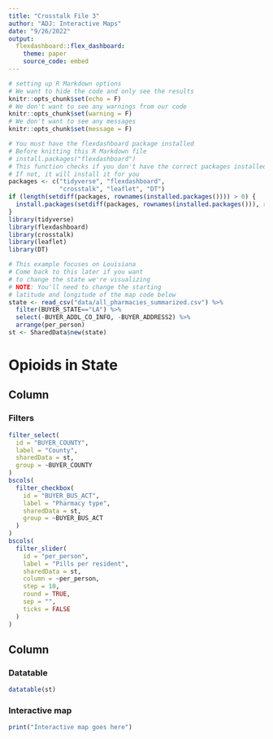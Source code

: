 ```yaml
---
title: "Crosstalk File 3"
author: "ADJ: Interactive Maps"
date: "9/26/2022"
output:
  flexdashboard::flex_dashboard:
    theme: paper
    source_code: embed
---
```


```r
# setting up R Markdown options
# We want to hide the code and only see the results
knitr::opts_chunk$set(echo = F)
# We don't want to see any warnings from our code
knitr::opts_chunk$set(warning = F)
# We don't want to see any messages
knitr::opts_chunk$set(message = F)
```

```r
# You must have the flexdashboard package installed
# Before knitting this R Markdown file
# install.packages("flexdashboard")
# This function checks if you don't have the correct packages installed yet
# If not, it will install it for you
packages <- c("tidyverse", "flexdashboard",
              "crosstalk", "leaflet", "DT")
if (length(setdiff(packages, rownames(installed.packages()))) > 0) {
  install.packages(setdiff(packages, rownames(installed.packages())), repos = "http://cran.us.r-project.org")  
}
library(tidyverse)
library(flexdashboard)
library(crosstalk)  
library(leaflet)   
library(DT)   
```

```r
# This example focuses on Louisiana
# Come back to this later if you want 
# to change the state we're visualizing
# NOTE: You'll need to change the starting
# latitude and longitude of the map code below
state <- read_csv("data/all_pharmacies_summarized.csv") %>% 
  filter(BUYER_STATE=="LA") %>% 
  select(-BUYER_ADDL_CO_INFO, -BUYER_ADDRESS2) %>% 
  arrange(per_person)
st <- SharedData$new(state)
```

Opioids in State {data-icon="ion-stats-bars"}
=====================================  

Column {data-width=200}
-------------------------------------

### Filters

```r
filter_select(
  id = "BUYER_COUNTY",
  label = "County",
  sharedData = st,
  group = ~BUYER_COUNTY
)
bscols(
  filter_checkbox(
    id = "BUYER_BUS_ACT",
    label = "Pharmacy type",
    sharedData = st,
    group = ~BUYER_BUS_ACT
  )
)
bscols(
  filter_slider(
    id = "per_person",
    label = "Pills per resident",
    sharedData = st,
    column = ~per_person,
    step = 10,
    round = TRUE,
    sep = "",
    ticks = FALSE
  )
)
```


Column {data-width=800}
-------------------------------------

### Datatable

```r
datatable(st)
```


### Interactive map

```r
print("Interactive map goes here")
```

